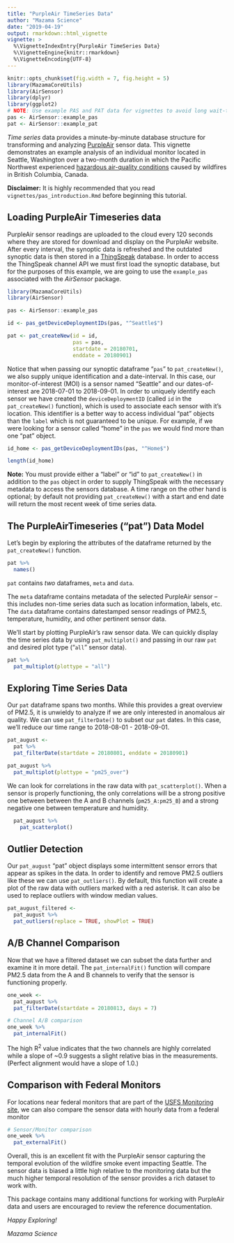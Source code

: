 ```yaml
---
title: "PurpleAir TimeSeries Data"
author: "Mazama Science"
date: "2019-04-19"
output: rmarkdown::html_vignette
vignette: >
  %\VignetteIndexEntry{PurpleAir TimeSeries Data}
  %\VignetteEngine{knitr::rmarkdown}
  %\VignetteEncoding{UTF-8}
---
```


```r
knitr::opts_chunk$set(fig.width = 7, fig.height = 5)
library(MazamaCoreUtils)
library(AirSensor)
library(dplyr)
library(ggplot2)
# NOTE: Use example PAS and PAT data for vignettes to avoid long wait-times
pas <- AirSensor::example_pas
pat <- AirSensor::example_pat
```

_Time series_ data provides a minute-by-minute database structure for transforming 
and analyzing [PurpleAir](https://www.purpleair.com/) sensor data.
This vignette demonstrates an example analysis of an individual monitor located
in Seattle, Washington over a two-month duration in which the Pacific Northwest 
experienced [hazardous air-quality conditions](https://www.usnews.com/news/healthiest-communities/articles/2018-08-19/air-quality-to-worsen-in-northwest-as-smoke-returns) caused by wildfires in British Columbia, Canada. 

**Disclaimer:** It is highly recommended that you read `vignettes/pas_introduction.Rmd`
before beginning this tutorial.

## Loading PurpleAir Timeseries data
PurpleAir sensor readings are uploaded to the cloud every 120 seconds 
where they are stored for download and display on the PurpleAir website. After
every interval, the synoptic data is refreshed and the outdated synoptic data is 
then stored in a [ThingSpeak](https://thingspeak.com) database. In order to 
access the ThingSpeak channel API we must first load the synoptic database, but
for the purposes of this example, we are going to use the `example_pas` associated
with the *AirSensor* package.

```r
library(MazamaCoreUtils)
library(AirSensor)

pas <- AirSensor::example_pas

id <- pas_getDeviceDeploymentIDs(pas, "^Seattle$")

pat <- pat_createNew(id = id, 
                     pas = pas, 
                     startdate = 20180701, 
                     enddate = 20180901)
```

Notice that when passing our synoptic dataframe "`pas`" to `pat_createNew()`, 
we also supply unique identification and a date-interval. In this case, our 
monitor-of-interest (MOI) is a sensor named "Seattle" and our dates-of-interest
are 2018-07-01 to 2018-09-01. In order to uniquely identify each sensor we have 
created the `deviceDeploymentID` (called `id` in the `pat_createNew()` function), 
which is used to associate each sensor with it's location. This identifier is a 
better way to access individual "pat" objects than the `label` which is not 
guaranteed to be unique. For example, if we were looking for a sensor called 
"home" in the `pas` we would find more than one "pat" object.


```r

id_home <- pas_getDeviceDeploymentIDs(pas, "^Home$")

length(id_home)

```

**Note:** You must provide either a "label" or "id" to `pat_createNew()` in 
addition to the `pas` object in order to supply ThingSpeak with the necessary 
metadata to access the sensors database. A time range on the other hand is 
optional; by default not providing `pat_createNew()` with a start and end date 
will return the most recent week of time series data.

## The PurpleAirTimeseries ("pat") Data Model
Let's begin by exploring the attributes of the dataframe returned by the 
`pat_createNew()` function. 

```r
pat %>%
  names()
```

`pat` contains _two_ dataframes, `meta` and `data`. 

The `meta` dataframe contains metadata of the selected PurpleAir sensor -- 
this includes non-time series data such as location information, labels, etc. 
The `data` dataframe contains datestamped sensor readings of 
PM2.5, temperature, humidity, and other pertinent sensor data. 

We'll start by plotting PurpleAir's raw sensor data. We can quickly display the 
time series data by using `pat_multiplot()` and passing in our raw `pat` and
desired plot type ("`all`" sensor data). 

```r
pat %>%
  pat_multiplot(plottype = "all")
```

## Exploring Time Series Data

Our `pat` dataframe spans two months. While this provides a great overview of
PM2.5, it is unwieldy to analyze if we are only interested in anomalous air 
quality. We can use `pat_filterDate()` to subset our `pat` dates. In this case,
we'll reduce our time range to 2018-08-01 - 2018-09-01.

```r
pat_august <- 
  pat %>% 
  pat_filterDate(startdate = 20180801, enddate = 20180901)

pat_august %>%
  pat_multiplot(plottype = "pm25_over")
```

We can look for correlations in the raw data with `pat_scatterplot()`. When a
sensor is properly functioning, the only correlations will be a strong positive
one between between the A and B channels (`pm25_A:pm25_B`) and a strong
negative one between temperature and humidity.

```r
  pat_august %>%
    pat_scatterplot()
```

## Outlier Detection

Our `pat_august` "pat" object displays some intermittent sensor errors that
appear as spikes in the data. In order to identify and remove  PM2.5 outliers 
like these we can use `pat_outliers()`. By default, this function will create a
plot of the raw data with outliers marked with a red asterisk. It can also be
used to replace outliers with window median values.

```r
pat_august_filtered <- 
  pat_august %>%
  pat_outliers(replace = TRUE, showPlot = TRUE)
```

## A/B Channel Comparison

Now that we have a filtered dataset we can subset the data further and 
examine it in more detail. The `pat_internalFit()` function will compare PM2.5 
data from the A and B channels to verify that the sensor is functioning
properly.

```r
one_week <- 
  pat_august %>% 
  pat_filterDate(startdate = 20180813, days = 7)

# Channel A/B comparison
one_week %>% 
  pat_internalFit()
```

The high R^2^ value indicates that the two channels are highly correlated while a slope
of ~0.9 suggests a slight relative bias in the measurements. (Perfect alignment
would have a slope of 1.0.)

## Comparison with Federal Monitors

For locations near federal monitors that are part of the 
[USFS Monitoring site](https://tools.airfire.org/monitoring/v4), we can also
compare the sensor data with hourly data from a federal monitor

```r
# Sensor/Monitor comparison
one_week %>% 
  pat_externalFit()
```

Overall, this is an excellent fit with the PurpleAir sensor capturing the 
temporal evolution of the wildfire smoke event impacting Seattle. The sensor
data is biased a little high relative to the monitoring data but the much 
higher temporal resolution of the sensor provides a rich dataset to work with.

This package contains many additional functions for working with PurpleAir 
data and users are encouraged to review the reference documentation.

_Happy Exploring!_

_Mazama Science_

